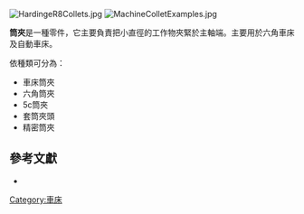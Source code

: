 [[File:HardingeR8Collets.jpg|thumb]]
[[File:MachineColletExamples.jpg|thumb]]

'''筒夾'''是一種零件，它主要負責把小直徑的工作物夾緊於主軸端。主要用於六角車床及自動車床。

依種類可分為：
* 車床筒夾
* 六角筒夾
* 5c筒夾
* 套筒夾頭
* 精密筒夾


== 參考文獻 ==
{{Commons category|Collet chucks}}
*{{Citation | last = Hoffman | first = Edward G. | title = Jig and fixture design | publisher = Cengage Learning | year = 2004 | edition = 5th | url = http://books.google.com/books?id=6UFhomTE8KYC | isbn = 9781401811075 | postscript =.}}

{{技術小作品}}

[[Category:車床|Category:車床]]